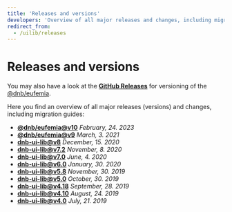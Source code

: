 ```yaml
---
title: 'Releases and versions'
developers: 'Overview of all major releases and changes, including migration guides.'
redirect_from:
  - /uilib/releases
---
```



# Releases and versions

You may also have a look at the [<Icon icon={GithubLogo} size="default" /> **GitHub Releases**](https://github.com/dnbexperience/eufemia/releases) for versioning of the [@dnb/eufemia](/uilib/).

Here you find an overview of all major releases (versions) and changes, including migration guides:

- [**@dnb/eufemia@v10**](/uilib/about-the-lib/releases/eufemia/v10-info) _February, 24. 2023_
- [**@dnb/eufemia@v9**](/uilib/about-the-lib/releases/eufemia/v9-info) _March, 3. 2021_
- [**dnb-ui-lib@v8**](/uilib/about-the-lib/releases/dnb-ui-lib/v8-info) _December, 15. 2020_
- [**dnb-ui-lib@v7.2**](/uilib/about-the-lib/releases/dnb-ui-lib/v7.2-info) _November, 8. 2020_
- [**dnb-ui-lib@v7.0**](/uilib/about-the-lib/releases/dnb-ui-lib/v7-info) _June, 4. 2020_
- [**dnb-ui-lib@v6.0**](/uilib/about-the-lib/releases/dnb-ui-lib/v6-info) _January, 30. 2020_
- [**dnb-ui-lib@v5.8**](/uilib/about-the-lib/releases/dnb-ui-lib/v5.8-info) _November, 30. 2019_
- [**dnb-ui-lib@v5.0**](/uilib/about-the-lib/releases/dnb-ui-lib/v5-info) _October, 30. 2019_
- [**dnb-ui-lib@v4.18**](/uilib/about-the-lib/releases/dnb-ui-lib/v4.18-info) _September, 28. 2019_
- [**dnb-ui-lib@v4.10**](/uilib/about-the-lib/releases/dnb-ui-lib/v4.10-info) _August, 24. 2019_
- [**dnb-ui-lib@v4.0**](/uilib/about-the-lib/releases/dnb-ui-lib/v4-info) _July, 21. 2019_

<WelcomeAdvice />
